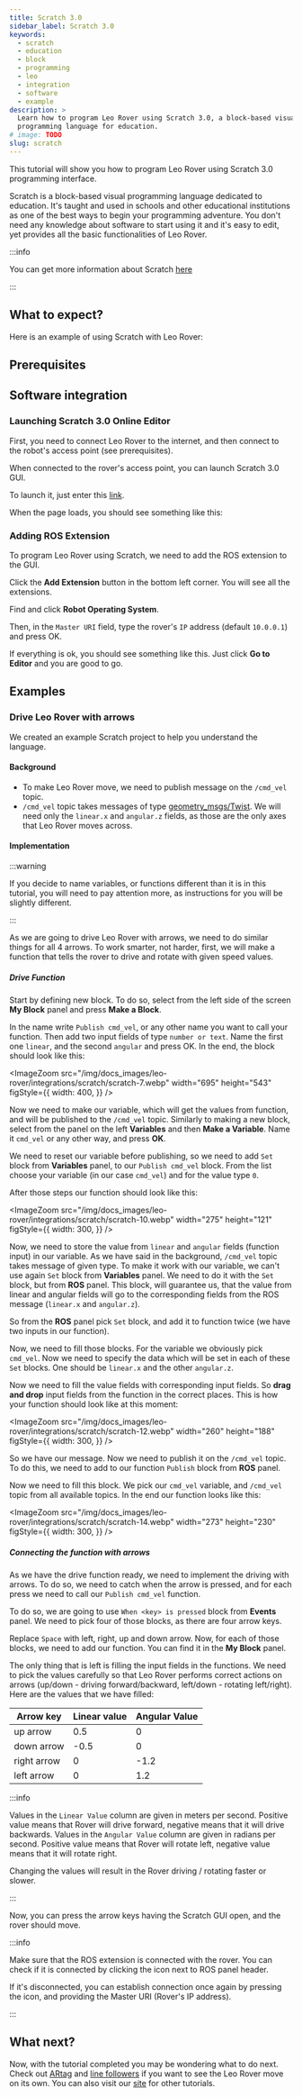 ```yaml
---
title: Scratch 3.0
sidebar_label: Scratch 3.0
keywords:
  - scratch
  - education
  - block
  - programming
  - leo
  - integration
  - software
  - example
description: >
  Learn how to program Leo Rover using Scratch 3.0, a block-based visual
  programming language for education.
# image: TODO
slug: scratch
---
```



This tutorial will show you how to program Leo Rover using Scratch 3.0
programming interface.

Scratch is a block-based visual programming language dedicated to education.
It's taught and used in schools and other educational institutions as one of the
best ways to begin your programming adventure. You don't need any knowledge
about software to start using it and it's easy to edit, yet provides all the
basic functionalities of Leo Rover.

:::info

You can get more information about Scratch [here](https://scratch.mit.edu/about)

:::

## What to expect?

Here is an example of using Scratch with Leo Rover:

<div className="video-container">
  <LiteYouTubeEmbed
    id="UBC4wftwxf0"
    params="autoplay=0&autohide=1&showinfo=0&rel=0"
    poster="hqdefault"
    title="Leo Rover Unboxing and Getting Started"
    webp
  />
</div>

## Prerequisites

<LinkButton
  to="/docs/leo-rover/guides/connect-to-rover-ap"
  title="Connect to Leo Rover AP"
/>
<LinkButton
  to="/docs/leo-rover/guides/connect-to-network"
  title="Connect to a local network and the Internet"
/>

## Software integration

### Launching Scratch 3.0 Online Editor

First, you need to connect Leo Rover to the internet, and then connect to the
robot's access point (see prerequisites).

When connected to the rover's access point, you can launch Scratch 3.0 GUI.

To launch it, just enter this
[link](http://scratch3-ros.jsk.imi.i.u-tokyo.ac.jp).

When the page loads, you should see something like this:

<ImageZoom
  src="/img/docs_images/leo-rover/integrations/scratch/scratch-1.webp"
  width="1365"
  height="729"
/>

### Adding ROS Extension

To program Leo Rover using Scratch, we need to add the ROS extension to the GUI.

Click the **Add Extension** button in the bottom left corner. You will see all
the extensions.

<ImageZoom
  src="/img/docs_images/leo-rover/integrations/scratch/scratch-2.webp"
  width="1365"
  height="729"
/>

Find and click **Robot Operating System**.

<ImageZoom
  src="/img/docs_images/leo-rover/integrations/scratch/scratch-3.webp"
  width="1365"
  height="729"
/>

Then, in the `Master URI` field, type the rover's `IP` address (default
`10.0.0.1`) and press OK.

<ImageZoom
  src="/img/docs_images/leo-rover/integrations/scratch/scratch-4.webp"
  width="1365"
  height="729"
/>

If everything is ok, you should see something like this. Just click **Go to
Editor** and you are good to go.

<ImageZoom
  src="/img/docs_images/leo-rover/integrations/scratch/scratch-5.webp"
  width="1365"
  height="729"
/>

## Examples

### Drive Leo Rover with arrows

We created an example Scratch project to help you understand the language.

#### Background

- To make Leo Rover move, we need to publish message on the `/cmd_vel` topic.
- `/cmd_vel` topic takes messages of type
  [geometry_msgs/Twist](http://docs.ros.org/en/noetic/api/geometry_msgs/html/msg/Twist.html).
  We will need only the `linear.x` and `angular.z` fields, as those are the only
  axes that Leo Rover moves across.

#### Implementation

:::warning

If you decide to name variables, or functions different than it is in this
tutorial, you will need to pay attention more, as instructions for you will be
slightly different.

:::

As we are going to drive Leo Rover with arrows, we need to do similar things for
all 4 arrows. To work smarter, not harder, first, we will make a function that
tells the rover to drive and rotate with given speed values.

##### Drive Function

Start by defining new block. To do so, select from the left side of the screen
**My Block** panel and press **Make a Block**.

<ImageZoom
  src="/img/docs_images/leo-rover/integrations/scratch/scratch-6.webp"
  width="1365"
  height="729"
/>

In the name write `Publish cmd_vel`, or any other name you want to call your
function. Then add two input fields of type `number or text`. Name the first one
`linear`, and the second `angular` and press OK. In the end, the block should
look like this:

<ImageZoom
  src="/img/docs_images/leo-rover/integrations/scratch/scratch-7.webp"
  width="695"
  height="543"
  figStyle={{
    width: 400,
  }}
/>

Now we need to make our variable, which will get the values from function, and
will be published to the `/cmd_vel` topic. Similarly to making a new block,
select from the panel on the left **Variables** and then **Make a Variable**.
Name it `cmd_vel` or any other way, and press **OK**.

<ImageZoom
  src="/img/docs_images/leo-rover/integrations/scratch/scratch-8.webp"
  width="1365"
  height="729"
/>

We need to reset our variable before publishing, so we need to add `Set` block
from **Variables** panel, to our `Publish cmd_vel` block. From the list choose
your variable (in our case `cmd_vel`) and for the value type `0`.

<ImageZoom
  src="/img/docs_images/leo-rover/integrations/scratch/scratch-9.webp"
  width="1365"
  height="729"
/>

After those steps our function should look like this:

<ImageZoom
  src="/img/docs_images/leo-rover/integrations/scratch/scratch-10.webp"
  width="275"
  height="121"
  figStyle={{
    width: 300,
  }}
/>

Now, we need to store the value from `linear` and `angular` fields (function
input) in our variable. As we have said in the background, `/cmd_vel` topic
takes message of given type. To make it work with our variable, we can't use
again `Set` block from **Variables** panel. We need to do it with the `Set`
block, but from **ROS** panel. This block, will guarantee us, that the value
from linear and angular fields will go to the corresponding fields from the ROS
message (`linear.x` and `angular.z`).

So from the **ROS** panel pick `Set` block, and add it to function twice (we
have two inputs in our function).

<ImageZoom
  src="/img/docs_images/leo-rover/integrations/scratch/scratch-11.webp"
  width="1365"
  height="729"
/>

Now, we need to fill those blocks. For the variable we obviously pick `cmd_vel`.
Now we need to specify the data which will be set in each of these `Set` blocks.
One should be `linear.x` and the other `angular.z`.

Now we need to fill the value fields with corresponding input fields. So **drag
and drop** input fields from the function in the correct places. This is how
your function should look like at this moment:

<ImageZoom
  src="/img/docs_images/leo-rover/integrations/scratch/scratch-12.webp"
  width="260"
  height="188"
  figStyle={{
    width: 300,
  }}
/>

So we have our message. Now we need to publish it on the `/cmd_vel` topic. To do
this, we need to add to our function `Publish` block from **ROS** panel.

<ImageZoom
  src="/img/docs_images/leo-rover/integrations/scratch/scratch-13.webp"
  width="1365"
  height="729"
/>

Now we need to fill this block. We pick our `cmd_vel` variable, and `/cmd_vel`
topic from all available topics. In the end our function looks like this:

<ImageZoom
  src="/img/docs_images/leo-rover/integrations/scratch/scratch-14.webp"
  width="273"
  height="230"
  figStyle={{
    width: 300,
  }}
/>

##### Connecting the function with arrows

As we have the drive function ready, we need to implement the driving with
arrows. To do so, we need to catch when the arrow is pressed, and for each press
we need to call our `Publish cmd_vel` function.

To do so, we are going to use `When <key> is pressed` block from **Events**
panel. We need to pick four of those blocks, as there are four arrow keys.

<ImageZoom
  src="/img/docs_images/leo-rover/integrations/scratch/scratch-15.webp"
  width="1365"
  height="729"
/>

Replace `Space` with left, right, up and down arrow. Now, for each of those
blocks, we need to add our function. You can find it in the **My Block** panel.

The only thing that is left is filling the input fields in the functions. We
need to pick the values carefully so that Leo Rover performs correct actions on
arrows (up/down - driving forward/backward, left/down - rotating left/right).
Here are the values that we have filled:

| Arrow key   | Linear value | Angular Value |
| ----------- | ------------ | ------------- |
| up arrow    | 0.5          | 0             |
| down arrow  | -0.5         | 0             |
| right arrow | 0            | -1.2          |
| left arrow  | 0            | 1.2           |

:::info

Values in the `Linear Value` column are given in meters per second. Positive
value means that Rover will drive forward, negative means that it will drive
backwards. Values in the `Angular Value` column are given in radians per second.
Positive value means that Rover will rotate left, negative value means that it
will rotate right.

Changing the values will result in the Rover driving / rotating faster or
slower.

:::

Now, you can press the arrow keys having the Scratch GUI open, and the rover
should move.

:::info

Make sure that the ROS extension is connected with the rover. You can check if
it is connected by clicking the icon next to ROS panel header.

If it's disconnected, you can establish connection once again by pressing the
icon, and providing the Master URI (Rover's IP address).

:::

## What next?

Now, with the tutorial completed you may be wondering what to do next. Check out
[ARtag](/docs/leo-rover/integrations/leo-examples/follow-artag) and
[line followers](/docs/leo-rover/integrations/leo-examples/line-follower) if you
want to see the Leo Rover move on its own. You can also visit our
[site](/docs/leo-rover/getting-started) for other tutorials.
